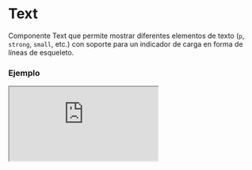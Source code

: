 
# Text

Componente Text que permite mostrar diferentes elementos de texto (`p`, `strong`, `small`, etc.) con soporte para un indicador de carga en forma de líneas de esqueleto.

### Ejemplo

<Iframe minHeightIframe="30dvh" src="https://fenextjs-component-storybook.vercel.app/iframe.html?args=&id=text-text--index&viewMode=story" />

### Importacion

Para importar el componente Text, se puede hacer desde fenextjs

```tsx copy
import { Text } from "fenextjs";
```

### Parametros

| Parametro | Tipo | Requerido | Default | Descripcion |
| --------- | ---- | --------- | ------- | ----------- |
| className | string | no | "" | Clase CSS para el contenedor principal del componente. |
| tag | "p" \| "strong" \| "small" \| "em" \| "b" \| "del" \| "i" \| "mark" \| "ins" \| "sub" \| "sup" | no | "p" | Define la etiqueta HTML que se utiliza para el texto. Permite diferentes opciones como `p`, `strong`, `small`, etc. |
| loader | boolean | no | false | Determina si se muestra un indicador de carga. Cuando es `true`, muestra líneas de carga en lugar del contenido. |
| nLineLoader | number | no | 3 | Número de líneas de esqueleto que se muestran cuando `loader` está activo. |
| children | ReactNode | no |  | Contenido que se mostrará dentro del componente `Text` si `loader` es `false`. |

### Storybook

Para ver el storybook del componente lo puede hacer con este [link](https://fenextjs-component-storybook.vercel.app/?path=/story/text-text--index)

### Usos

- Uso básico del componente Text

```tsx copy
<Text tag="strong" className="text-strong">Texto destacado</Text>
```

- Uso del componente Text con el loader activo

```tsx copy
<Text loader={true} nLineLoader={5} />
```

